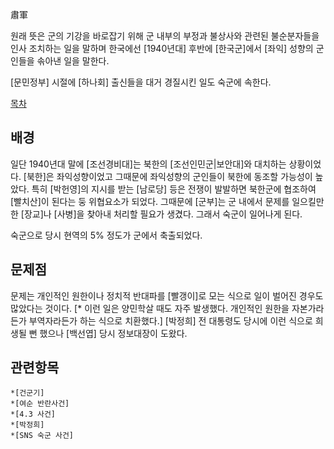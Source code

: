 肅軍

원래 뜻은 군의 기강을 바로잡기 위해 군 내부의 부정과 불상사와 관련된 불순분자들을 인사 조치하는 일을 말하며 한국에선 [1940년대] 후반에 [한국군]에서 [좌익] 성향의 군인들을 솎아낸 일을 말한다.

[문민정부] 시절에 [하나회] 출신들을 대거 경질시킨 일도 숙군에 속한다.

[[목차]]
== 배경 ==
일단 1940년대 말에 [조선경비대]는 북한의 [조선인민군|보안대]와 대치하는 상황이었다. [북한]은 좌익성향이었고 그때문에 좌익성향의 군인들이 북한에 동조할 가능성이 높았다. 특히 [박헌영]의 지시를 받는 [남로당] 등은 전쟁이 발발하면 북한군에 협조하여 [빨치산]이 된다는 둥 위협요소가 되었다. 그때문에 [군부]는 군 내에서 문제를 일으킬만한 [장교]나 [사병]을 찾아내 처리할 필요가 생겼다. 그래서 숙군이 일어나게 된다.

숙군으로 당시 현역의 5% 정도가 군에서 축출되었다.
== 문제점 ==
문제는 개인적인 원한이나 정치적 반대파를 [빨갱이]로 모는 식으로 일이 벌어진 경우도 많았다는 것이다. [* 이런 일은 양민학살 때도 자주 발생했다. 개인적인 원한을 자본가라든가 부역자라든가 하는 식으로 치환했다.] [박정희] 전 대통령도 당시에 이런 식으로 희생될 뻔 했으나 [백선엽] 당시 정보대장이 도왔다.
== 관련항목 ==
 *[건군기]
 *[여순 반란사건]
 *[4.3 사건]
 *[박정희]
 *[SNS 숙군 사건]
